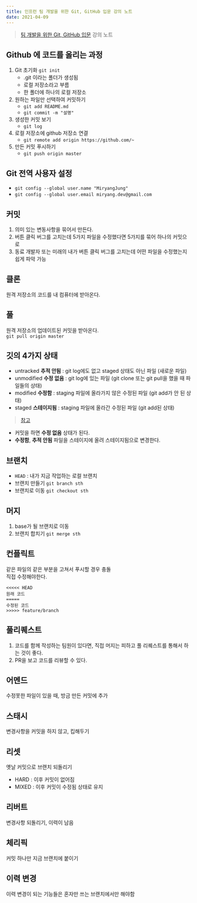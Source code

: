 ```yaml
---
title: 인프런 팀 개발을 위한 Git, GitHub 입문 강의 노트
date: 2021-04-09
---
```


> [팀 개발을 위한 Git, GitHub 입문](https://inf.run/pr3d) 강의 노트

## Github 에 코드를 올리는 과정

1. Git 초기화 `git init`
    - .git 이라는 폴더가 생성됨
    - 로컬 저장소라고 부름
    - 한 폴더에 하나의 로컬 저장소
2. 원하는 파일만 선택하여 커밋하기
    - `git add README.md`
    - `git commit -m "설명"`
3. 생성한 커밋 보기
    - `git log`
4. 로컬 저장소에 github 저장소 연결
    - `git remote add origin https://github.com/~`
5. 만든 커밋 푸시하기
    - `git push origin master`

## Git 전역 사용자 설정

- `git config --global user.name "MiryangJung"`
- `git config --global user.email miryang.dev@gmail.com`

## 커밋

1. 의미 있는 변동사항을 묶어서 만든다.
2. 버튼 클릭 버그를 고치는데 5가지 파일을 수정했다면 5가지를 묶어 하나의 커밋으로
3. 동료 개발자 또는 미래의 내가 버튼 클릭 버그를 고치는데 어떤 파일을 수정했는지 쉽게 파악 가능
    
## 클론

원격 저장소의 코드를 내 컴퓨터에 받아온다.

## 풀

원격 저장소의 업데이트된 커밋을 받아온다.  
`git pull origin master`

## 깃의 4가지 상태

- untracked __추적 안됨__ : git log에도 없고 staged 상태도 아닌 파일 (새로운 파일)
- unmodified __수정 없음__ : git log에 있는 파일 (git clone 또는 git pull을 했을 때 파일들의 상태)
- modified __수정함__ : staging 파일에 올라가지 않은 수정된 파일 (git add가 안 된 상태)
- staged __스테이지됨__ : staging 파일에 올라간 수정된 파일 (git add된 상태)  
> [참고](https://gist.github.com/wikibootup/1fa25b57ea59ddef76e6)  

- 커밋을 하면 __수정 없음__ 상태가 된다.
- __수정함__, __추적 안됨__ 파일을 스테이지에 올려 스테이지됨으로 변경한다.


## 브랜치

- `HEAD` : 내가 지금 작업하는 로컬 브랜치
- 브랜치 만들기 `git branch sth`
- 브랜치로 이동 `git checkout sth`


## 머지

1. base가 될 브랜치로 이동
2. 브랜치 합치기 `git merge sth`


## 컨플릭트

같은 파일의 같은 부분을 고쳐서 푸시할 경우 충돌  
직접 수정해야한다.

```shell
<<<<< HEAD
원래 코드
=====
수정된 코드
>>>>> feature/branch
```

## 풀리퀘스트
1. 코드를 함께 작성하는 팀원이 있다면, 직접 머지는 피하고 풀 리퀘스트를 통해서 하는 것이 좋다.
2. PR을 보고 코드를 리뷰할 수 있다.


## 어멘드

수정못한 파일이 있을 때, 방금 만든 커밋에 추가

## 스태시

변경사항을 커밋을 하지 않고, 킵해두기


## 리셋

옛날 커밋으로 브랜치 되돌리기

- HARD : 이후 커밋이 없어짐
- MIXED : 이후 커밋이 수정됨 상태로 유지

## 리버트

변경사항 되돌리기, 이력이 남음

## 체리픽

커밋 하나만 지금 브랜치에 붙이기


## 이력 변경

이력 변경이 되는 기능들은 혼자만 쓰는 브랜치에서만 해야함